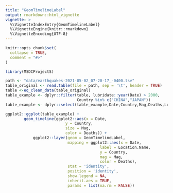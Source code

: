 ---
title: "GeomTimelineLabel"
output: rmarkdown::html_vignette
vignette: >
  %\VignetteIndexEntry{GeomTimelineLabel}
  %\VignetteEngine{knitr::rmarkdown}
  %\VignetteEncoding{UTF-8}
---

```{r, include = FALSE}
knitr::opts_chunk$set(
  collapse = TRUE,
  comment = "#>"
)
```

```{r setup}
library(MSDCProjectS)
```

```{r}
path <- "data/earthquakes-2021-05-02_07-20-17_-0400.tsv"
table_original <- read.table(file = path, sep = '\t', header = TRUE)
table <-eq_clean_data(table_original)
table_example <- dplyr::filter(table, lubridate::year(Date) > 2000,
                               Country %in% c("CHINA","JAPAN"))
table_example <- dplyr::select(table_example,Date,Country,Mag,Deaths,Location.Name)
```


```{r}
ggplot2::ggplot(table_example) +
        geom_timeline(ggplot2::aes(x = Date,
                          y = Country,
                          size = Mag,
                          color = Deaths)) +
            ggplot2::layer(geom = GeomTimelineLabel,
                           mapping = ggplot2::aes(x = Date,
                                         label = Location.Name,
                                         y = Country,
                                         mag = Mag,
                                         color = Deaths),
                           stat = 'identity',
                           position = 'identity',
                           show.legend = NA,
                           inherit.aes = TRUE,
                           params = list(na.rm = FALSE))
```


